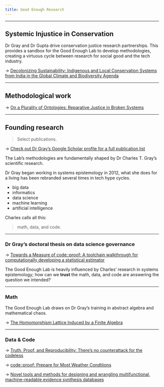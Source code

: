 ```yaml
---
title: Good Enough Research
---
```


---

## Systemic Injustice in Conservation

Dr Gray and Dr Gupta drive conservation justice research partnerships. This provides a sandbox for the Good Enough Lab to develop methodologies, creating a virtuous cycle between research for social good and the tech industry. 

→ [Decolonizing Sustainability: Indigenous and Local Conservation Systems from India in the Global Climate and Biodiversity Agenda](https://osf.io/preprints/socarxiv/nhjrz_v1) 

---

## Methodological work

→ [On a Plurality of Ontologies: Reparative Justice in Broken Systems](https://drive.google.com/file/d/18PbqXzNXSJCiT-SFDncpBU9oFFLd5EPK/view?usp=sharing)

---

## Founding research

> Select publications. 

→ [Check out Dr Gray's Google Scholar profile for a full publication list](https://scholar.google.com/citations?user=7ZGTepkAAAAJ&hl=en)

The Lab's methodologies are fundamentally shaped by Dr Charles T. Gray's scientific research. 

Dr Gray began working in systems epistemology in 2012, what she does for a living has been rebranded several times in tech hype cycles.

- big data
- informatics
- data science
- machine learning
- artificial intelligence

Charles calls all this:

> math, data, and code.

---

### Dr Gray's doctoral thesis on data science governance

→ [Towards a Measure of code::proof: A toolchain walkthrough for computationally developing a statistical estimator](https://opal.latrobe.edu.au/articles/thesis/Towards_a_Measure_of_code_proof_A_toolchain_walkthrough_for_computationally_developing_a_statistical_estimator/14099561/1?file=26590526)

The Good Enough Lab is heavily influenced by Charles' research in systems epistemology; how can we **trust** the math, data, and code are answering the question we intended?

---

### Math

The Good Enough Lab draws on Dr Gray's training in abstract algebra and mathematical chaos.

→ [The Homomorphism Lattice Induced by a Finite Algebra](https://arxiv.org/abs/1603.00129)

---

### Data & Code

→ [Truth, Proof, and Reproducibility: There's no counterattack for the codeless](https://arxiv.org/pdf/1907.05947)

→ [code::proof: Prepare for Most Weather Condtiions](https://link.springer.com/chapter/10.1007/978-981-15-1960-4_2)

→ [Novel tools and methods for designing and wrangling multifunctional, machine-readable evidence synthesis databases](https://link.springer.com/article/10.1186/s13750-021-00219-x)
